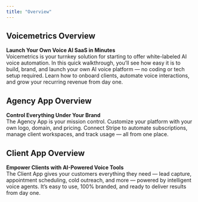 ```yaml
---
title: "Overview"
---
```


## **Voicemetrics Overview**

**Launch Your Own Voice AI SaaS in Minutes**\
Voicemetrics is your turnkey solution for starting to offer white-labeled AI voice automation. In this quick walkthrough, you’ll see how easy it is to build, brand, and launch your own AI voice platform — no coding or tech setup required. Learn how to onboard clients, automate voice interactions, and grow your recurring revenue from day one.

## **Agency App Overview**

**Control Everything Under Your Brand**\
The Agency App is your mission control. Customize your platform with your own logo, domain, and pricing. Connect Stripe to automate subscriptions, manage client workspaces, and track usage — all from one place.

## **Client App Overview**

**Empower Clients with AI-Powered Voice Tools**\
The Client App gives your customers everything they need — lead capture, appointment scheduling, cold outreach, and more — powered by intelligent voice agents. It’s easy to use, 100% branded, and ready to deliver results from day one.